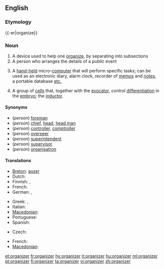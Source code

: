 ==English==
{{wikipedia}}

===Etymology===
{{-er|organize}}

===Noun===
{{en-noun}}

# A device used to help one [[organize]], by separating into subsections
# A person who arranges the details of a public event
# {{computing}} A [[hand-held]] micro-[[computer]] that will perform specific tasks; can be used as an electronic diary, alarm clock, recorder of [[memo]]s and [[note]]s, a portable database [[etc.]]
# {{medicine}} A group of [[cell]]s that, together with the [[evocator]], control [[differentiation]] in the [[embryo]]; the [[inductor]]

====Synonyms====
* (''person'') [[foreman]]
* (''person'') [[chief]], [[head]], [[head man]]
* (''person'') [[controller]], [[comptroller]]
* (''person'') [[overseer]]
* (''person'') [[superintendent]]
* (''person'') [[supervisor]]
* (''person'') [[organisatron]]

====Translations====
{{trans-top|person arranging public events}}
* [[Breton]]: [[aozer]]
* Dutch: {{t+|nl|organisator|m}}
* Finnish: {{t+|fi|järjestäjä}}, {{t-|fi|organisoija}}
* French: {{t+|fr|organisateur|m}}
* German: {{t+|de|Veranstalter|m}}, {{t+|de|Organisator|m}}
{{trans-mid}}
* Greek: {{t|el|Διοργανωτής|m}},  {{t|el|Διοργανώτρια|f}}
* Italian: {{t-|it|organizzatore|m}}
* [[Macedonian]]: {{t-|mk|организатор|m|tr=organizátor}}
* Portuguese: {{t+|pt|organizador|m}}
* Spanish: {{t-|es|organizador|m}}
{{trans-bottom}}

{{trans-top|hand-held micro-computer}}
* Czech: {{t-|cs|organizér|m}}
{{trans-mid}}
* French: {{t|fr|organiseur}}
* [[Macedonian]]: {{t-|mk|организатор|m|tr=organizátor}}
{{trans-bottom}}

[[et:organizer]]
[[fr:organizer]]
[[hy:organizer]]
[[it:organizer]]
[[hu:organizer]]
[[ml:organizer]]
[[pt:organizer]]
[[fi:organizer]]
[[ta:organizer]]
[[vi:organizer]]
[[zh:organizer]]